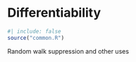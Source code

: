# Differentiability

```r
#| include: false
source("common.R")
```

Random walk suppression and other uses
